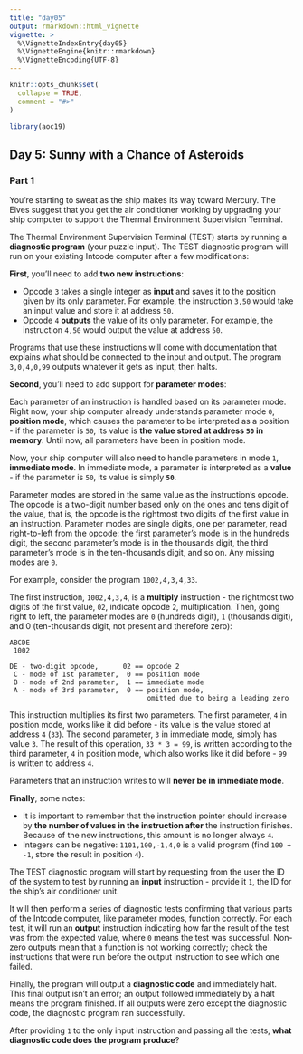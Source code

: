 ```yaml
---
title: "day05"
output: rmarkdown::html_vignette
vignette: >
  %\VignetteIndexEntry{day05}
  %\VignetteEngine{knitr::rmarkdown}
  %\VignetteEncoding{UTF-8}
---
```


```r
knitr::opts_chunk$set(
  collapse = TRUE,
  comment = "#>"
)
```

```r
library(aoc19)
```

## Day 5: Sunny with a Chance of Asteroids

### Part 1

You're starting to sweat as the ship makes its way toward Mercury. The Elves suggest that you get the air conditioner working by upgrading your ship computer to support the Thermal Environment Supervision Terminal.

The Thermal Environment Supervision Terminal (TEST) starts by running a **diagnostic program** (your puzzle input). The TEST diagnostic program will run on your existing Intcode computer after a few modifications:

**First**, you'll need to add **two new instructions**:

- Opcode `3` takes a single integer as **input** and saves it to the position given by its only parameter. For example, the instruction `3,50` would take an input value and store it at address `50`.
- Opcode `4` **outputs** the value of its only parameter. For example, the instruction `4,50` would output the value at address `50`.

Programs that use these instructions will come with documentation that explains what should be connected to the input and output. The program `3,0,4,0,99` outputs whatever it gets as input, then halts.

**Second**, you'll need to add support for **parameter modes**:

Each parameter of an instruction is handled based on its parameter mode. Right now, your ship computer already understands parameter mode `0`, **position mode**, which causes the parameter to be interpreted as a position - if the parameter is `50`, its value is **the value stored at address `50` in memory**. Until now, all parameters have been in position mode.

Now, your ship computer will also need to handle parameters in mode `1`, **immediate mode**. In immediate mode, a parameter is interpreted as a **value** - if the parameter is `50`, its value is simply **`50`**.

Parameter modes are stored in the same value as the instruction's opcode. The opcode is a two-digit number based only on the ones and tens digit of the value, that is, the opcode is the rightmost two digits of the first value in an instruction. Parameter modes are single digits, one per parameter, read right-to-left from the opcode: the first parameter's mode is in the hundreds digit, the second parameter's mode is in the thousands digit, the third parameter's mode is in the ten-thousands digit, and so on. Any missing modes are `0`.

For example, consider the program `1002,4,3,4,33`.

The first instruction, `1002,4,3,4`, is a **multiply** instruction - the rightmost two digits of the first value, `02`, indicate opcode `2`, multiplication. Then, going right to left, the parameter modes are `0` (hundreds digit), `1` (thousands digit), and 0 (ten-thousands digit, not present and therefore zero):

```text
ABCDE
 1002

DE - two-digit opcode,      02 == opcode 2
 C - mode of 1st parameter,  0 == position mode
 B - mode of 2nd parameter,  1 == immediate mode
 A - mode of 3rd parameter,  0 == position mode,
                                  omitted due to being a leading zero
```

This instruction multiplies its first two parameters. The first parameter, `4` in position mode, works like it did before - its value is the value stored at address `4` (`33`). The second parameter, `3` in immediate mode, simply has value `3`. The result of this operation, `33 * 3 = 99`, is written according to the third parameter, `4` in position mode, which also works like it did before - `99` is written to address `4`.

Parameters that an instruction writes to will **never be in immediate mode**.

**Finally**, some notes:

- It is important to remember that the instruction pointer should increase by **the number of values in the instruction after** the instruction finishes. Because of the new instructions, this amount is no longer always `4`.
- Integers can be negative: `1101,100,-1,4,0` is a valid program (find `100 + -1`, store the result in position `4`).

The TEST diagnostic program will start by requesting from the user the ID of the system to test by running an **input** instruction - provide it `1`, the ID for the ship's air conditioner unit.

It will then perform a series of diagnostic tests confirming that various parts of the Intcode computer, like parameter modes, function correctly. For each test, it will run an **output** instruction indicating how far the result of the test was from the expected value, where `0` means the test was successful. Non-zero outputs mean that a function is not working correctly; check the instructions that were run before the output instruction to see which one failed.

Finally, the program will output a **diagnostic code** and immediately halt. This final output isn't an error; an output followed immediately by a halt means the program finished. If all outputs were zero except the diagnostic code, the diagnostic program ran successfully.

After providing `1` to the only input instruction and passing all the tests, **what diagnostic code does the program produce**?
